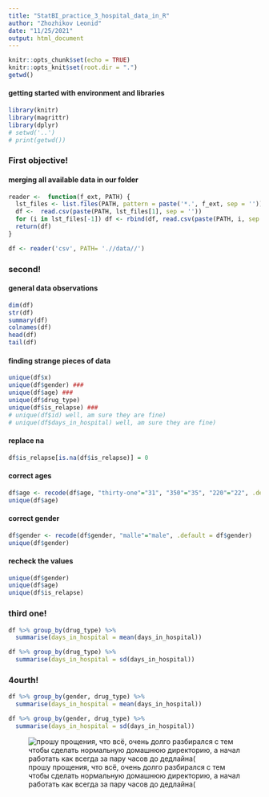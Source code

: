 ```yaml
---
title: "StatBI_practice_3_hospital_data_in_R"
author: "Zhozhikov Leonid"
date: "11/25/2021"
output: html_document
---
```


```r
knitr::opts_chunk$set(echo = TRUE)
knitr::opts_knit$set(root.dir = ".")
getwd()
```
#### getting started with environment and libraries 
```r
library(knitr)
library(magrittr)
library(dplyr)
# setwd('..')
# print(getwd())
```

### First objective!
#### merging all available data in our folder
```r
reader <-  function(f_ext, PATH) {
  lst_files <- list.files(PATH, pattern = paste('*.', f_ext, sep = ''))
  df <-  read.csv(paste(PATH, lst_files[1], sep = ''))
  for (i in lst_files[-1]) df <- rbind(df, read.csv(paste(PATH, i, sep = '')))
  return(df)
}

df <- reader('csv', PATH= './/data//')
```

### second!
#### general data observations
```r
dim(df)
str(df)
summary(df)
colnames(df)
head(df)
tail(df)
```
#### finding strange pieces of data
```r
unique(df$x)
unique(df$gender) ###
unique(df$age) ###
unique(df$drug_type)
unique(df$is_relapse) ### 
# unique(df$id) well, am sure they are fine)
# unique(df$days_in_hospital) well, am sure they are fine)
```
#### replace na
```r
df$is_relapse[is.na(df$is_relapse)] = 0
```
#### correct ages
```r
df$age <- recode(df$age, "thirty-one"="31", "350"="35", "220"="22", .default = df$age)
unique(df$age)
```
#### correct gender
```r
df$gender <- recode(df$gender, "malle"="male", .default = df$gender)
unique(df$gender)
```
#### recheck the values
```r
unique(df$gender)
unique(df$age)
unique(df$is_relapse)
```
### third one!
```r
df %>% group_by(drug_type) %>%
  summarise(days_in_hospital = mean(days_in_hospital))

df %>% group_by(drug_type) %>%
  summarise(days_in_hospital = sd(days_in_hospital))
```
### 4ourth!
```r
df %>% group_by(gender, drug_type) %>%
  summarise(days_in_hospital = mean(days_in_hospital))

df %>% group_by(gender, drug_type) %>%
  summarise(days_in_hospital = sd(days_in_hospital))
```
![прошу прощения, что всё, очень долго разбирался с тем чтобы сделать нормальную домашнюю директорию, а начал работать как всегда за пару часов до дедлайна(](https://upload.wikimedia.org/wikipedia/commons/thumb/e/ea/Thats_all_folks.svg/2560px-Thats_all_folks.svg.png)

